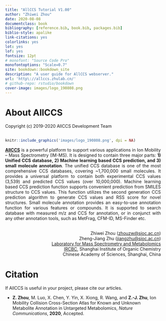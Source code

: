 ```yaml
--- 
title: "AllCCS Tutorial V1.00"
author: "Zhiwei Zhou"
date: 2020-08-08
documentclass: book
bibliography: [reference.bib, book.bib, packages.bib]
biblio-style: apalike
link-citations: yes
colorlinks: yes
lot: yes
lof: yes
fontsize: 12pt
# monofont: "Source Code Pro"
monofontoptions: "Scale=0.7"
site: bookdown::bookdown_site
description: "A user guide for AllCCS webserver."
url: 'http\://allccs.zhulab.cn/'
# github-repo: rstudio/bookdown
cover-image: images/logo_190808.png
---
```





# About AllCCS {-}
Copyright (c) 2019-2020 AllCCS Development Team<br><br>

```r
knitr::include_graphics('images/logo_190808.png', dpi = NA)
```


<p style=text-align:justify>[**AllCCS**](http://allccs.zhulab.cn/) is a powerful platform to support various applications in Ion Mobility – Mass Spectrometry (IM-MS). It is designed to contain three major parts: **1) Unified CCS database, 2) Machine learning based CCS prediction, and 3) small molecule annotation**. The unified CCS database is one of the most comprehensive CCS databases, covering ~1,700,000 small molecules. It provides a universal platform to contain both experimental CCS values (3,539) and predicted CCS values (over 10,000,000). Machine learning based CCS prediction function supports convenient prediction from SMILES structure to CCS values. This function utilizes the second generation CCS prediction algorithm to generate CCS values and RSS score for novel structures. Small molecule annotation provides an easy-to-use annotation function for various features or compounds. It is supported to search database with measured m/z and CCS for annotation, or in conjunct with any other annotation tools, such as MetFrag, CFM-ID, MS-Finder etc. <br><br></p>

<!-- <p align="right"> Zhiwei Zhou, Zhengjiang Zhu</p> -->
<!-- <p align="right"> IRCBC, Shanghai Institute of Organic Chemistry</p> -->
<!-- <p align="right"> Chinese Academy of Sciences</p> -->
<!-- <p align="right"> [zhouzw@sioc.ac.cn](zhouzw@sioc.ac.cn)</p> -->

<!-- <p align="right"> Copyright (c) 2019 AllCCS Development Team</p> -->

<!-- Zhiwei Zhou, Zhengjiang Zhu<br> -->
<!-- IRCBC, Shanghai Institute of Organic Chemistry<br> -->
<!-- Chinese Academy of Sciences<br> -->
<!-- [zhouzw@sioc.ac.cn](zhouzw@sioc.ac.cn)<br><br> -->


<!-- Zhiwei Zhou ([zhouzw@sioc.ac.cn](zhouzw@sioc.ac.cn)) <br> -->
<!-- Zheng-Jiang Zhu ([jiangzhu@sioc.ac.cn](jiangzhu@sioc.ac.cn)) -->

<!-- [Laboratory for Mass Spectrometry and Metabolomics](http://www.zhulab.cn/)<br> -->
<!-- Interdisciplinary Research Center on Biology and Chemistry (IRCBC) <br> -->
<!-- Shanghai Institute of Organic Chemistry <br> -->
<!-- Chinese Academy of Sciences, Shanghai, China -->

<!-- Copyright (c) 2019 AllCCS Development Team -->



<p align="right"> Zhiwei Zhou ([zhouzw@sioc.ac.cn](zhouzw@sioc.ac.cn))<br>
Zheng-Jiang Zhu ([jiangzhu@sioc.ac.cn](jiangzhu@sioc.ac.cn))<br>
[Laboratory for Mass Spectrometry and Metabolomics](http://www.zhulab.cn/)<br>
[IRCBC](http://www.ircbc.ac.cn/), Shanghai Institute of Organic Chemistry <br>
Chinese Academy of Sciences, Shanghai, China</p>


# Citation {-}               
If AllCCS is useful in your project, please cite our articles.


* **Z. Zhou**, M. Luo, X. Chen, Y. Yin, X. Xiong, R. Wang, and **Z.-J. Zhu**, Ion Mobility Collision Cross-Section Atlas for Known and Unknown Metabolite Annotation in Untargeted Metabolomics, *Nature Communications*, **2020**, Accepted.
